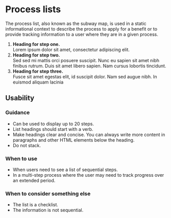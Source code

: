 
<Meta title="Library/Process list" />

# Process lists

The process list, also known as the subway map, is used in a static informational context to describe the process to apply for a benefit or to provide tracking information to a user where they are in a given process.


<Canvas>
  <ol class="process">
    <li class="process-step list-one">
      <b>Heading for step one.</b><br/>
      Lorem ipsum dolor sit amet, consectetur adipiscing elit.
   </li>
    <li class="process-step list-two">
      <b>Heading for step two.</b><br/>
      Sed sed mi mattis orci posuere suscipit. Nunc eu sapien sit amet nibh finibus rutrum. Duis sit amet libero sapien. Nam cursus lobortis tincidunt.
    </li>
    <li class="process-step list-three">
      <b>Heading for step three.</b><br/>
      Fusce sit amet egestas elit, id suscipit dolor. Nam sed augue nibh. In euismod aliquam lacinia
   </li>
  </ol>
</Canvas>

## Usability

### Guidance

- Can be used to display up to 20 steps.
- List headings should start with a verb.
- Make headings clear and concise. You can always write more content in paragraphs and other HTML elements below the heading.
- Do not stack.

### When to use

- When users need to see a list of sequential steps.
- In a multi-step process where the user may need to track progress over an extended period.

### When to consider something else

- The list is a checklist.
- The information is not sequential.
